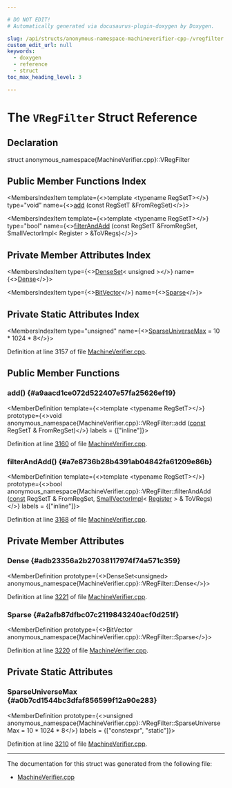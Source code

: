 ```yaml
---

# DO NOT EDIT!
# Automatically generated via docusaurus-plugin-doxygen by Doxygen.

slug: /api/structs/anonymous-namespace-machineverifier-cpp-/vregfilter
custom_edit_url: null
keywords:
  - doxygen
  - reference
  - struct
toc_max_heading_level: 3

---
```





# The `VRegFilter` Struct Reference

<DoxygenPage pluginConfig={pluginConfig}>



## Declaration

<CodeBlock>struct anonymous_namespace{MachineVerifier.cpp}::VRegFilter</CodeBlock>

## Public Member Functions Index

<MembersIndex>

<MembersIndexItem
  template={<>template &lt;typename RegSetT&gt;</>}
  type="void"
  name={<><a href="#a9aacd1ce072d522407e57fa25626ef19">add</a> (const RegSetT &amp;FromRegSet)</>}>
</MembersIndexItem>

<MembersIndexItem
  template={<>template &lt;typename RegSetT&gt;</>}
  type="bool"
  name={<><a href="#a7e8736b28b4391ab04842fa61209e86b">filterAndAdd</a> (const RegSetT &amp;FromRegSet, SmallVectorImpl&lt; Register &gt; &amp;ToVRegs)</>}>
</MembersIndexItem>

</MembersIndex>

## Private Member Attributes Index

<MembersIndex>

<MembersIndexItem
  type={<><a href="/docs/api/classes/llvm/denseset">DenseSet</a>&lt; unsigned &gt;</>}
  name={<><a href="#adb23356a2b27038117974f74a571c359">Dense</a></>}>
</MembersIndexItem>

<MembersIndexItem
  type={<><a href="/docs/api/classes/llvm/bitvector">BitVector</a></>}
  name={<><a href="#a2afb87dfbc07c2119843240acf0d251f">Sparse</a></>}>
</MembersIndexItem>

</MembersIndex>

## Private Static Attributes Index

<MembersIndex>

<MembersIndexItem
  type="unsigned"
  name={<><a href="#a0b7cd1544bc3dfaf856599f12a90e283">SparseUniverseMax</a> = 10 &#42; 1024 &#42; 8</>}>
</MembersIndexItem>

</MembersIndex>


Definition at line 3157 of file <a href="/docs/api/files/lib/lib/codegen/machineverifier-cpp">MachineVerifier.cpp</a>.

<SectionDefinition>

## Public Member Functions

### add() {#a9aacd1ce072d522407e57fa25626ef19}

<MemberDefinition
  template={<>template &lt;typename RegSetT&gt;</>}
  prototype={<>void anonymous&#95;namespace&#123;MachineVerifier.cpp&#125;::VRegFilter::add (<a href="/docs/api/files/lib/lib/target/lib/target/aarch64/aarch64promoteconstant-cpp/#a90f8350fecae261c25be85d38b451bff">const</a> RegSetT &amp; FromRegSet)</>}
  labels = {["inline"]}>

Definition at line <a href="/docs/api/files/lib/lib/codegen/machineverifier-cpp/#l03160">3160</a> of file <a href="/docs/api/files/lib/lib/codegen/machineverifier-cpp">MachineVerifier.cpp</a>.
</MemberDefinition>

### filterAndAdd() {#a7e8736b28b4391ab04842fa61209e86b}

<MemberDefinition
  template={<>template &lt;typename RegSetT&gt;</>}
  prototype={<>bool anonymous&#95;namespace&#123;MachineVerifier.cpp&#125;::VRegFilter::filterAndAdd (<a href="/docs/api/files/lib/lib/target/lib/target/aarch64/aarch64promoteconstant-cpp/#a90f8350fecae261c25be85d38b451bff">const</a> RegSetT &amp; FromRegSet, <a href="/docs/api/classes/llvm/smallvectorimpl">SmallVectorImpl</a>&lt; <a href="/docs/api/classes/llvm/register">Register</a> &gt; &amp; ToVRegs)</>}
  labels = {["inline"]}>

Definition at line <a href="/docs/api/files/lib/lib/codegen/machineverifier-cpp/#l03168">3168</a> of file <a href="/docs/api/files/lib/lib/codegen/machineverifier-cpp">MachineVerifier.cpp</a>.
</MemberDefinition>

</SectionDefinition>

<SectionDefinition>

## Private Member Attributes

### Dense {#adb23356a2b27038117974f74a571c359}

<MemberDefinition
  prototype={<>DenseSet&lt;unsigned&gt; anonymous&#95;namespace&#123;MachineVerifier.cpp&#125;::VRegFilter::Dense</>}>

Definition at line <a href="/docs/api/files/lib/lib/codegen/machineverifier-cpp/#l03221">3221</a> of file <a href="/docs/api/files/lib/lib/codegen/machineverifier-cpp">MachineVerifier.cpp</a>.
</MemberDefinition>

### Sparse {#a2afb87dfbc07c2119843240acf0d251f}

<MemberDefinition
  prototype={<>BitVector anonymous&#95;namespace&#123;MachineVerifier.cpp&#125;::VRegFilter::Sparse</>}>

Definition at line <a href="/docs/api/files/lib/lib/codegen/machineverifier-cpp/#l03220">3220</a> of file <a href="/docs/api/files/lib/lib/codegen/machineverifier-cpp">MachineVerifier.cpp</a>.
</MemberDefinition>

</SectionDefinition>

<SectionDefinition>

## Private Static Attributes

### SparseUniverseMax {#a0b7cd1544bc3dfaf856599f12a90e283}

<MemberDefinition
  prototype={<>unsigned anonymous&#95;namespace&#123;MachineVerifier.cpp&#125;::VRegFilter::SparseUniverseMax = 10 &#42; 1024 &#42; 8</>}
  labels = {["constexpr", "static"]}>

Definition at line <a href="/docs/api/files/lib/lib/codegen/machineverifier-cpp/#l03210">3210</a> of file <a href="/docs/api/files/lib/lib/codegen/machineverifier-cpp">MachineVerifier.cpp</a>.
</MemberDefinition>

</SectionDefinition>

<hr/>

The documentation for this struct was generated from the following file:

<ul>
<li><a href="/docs/api/files/lib/lib/codegen/machineverifier-cpp">MachineVerifier.cpp</a></li>
</ul>

</DoxygenPage>
